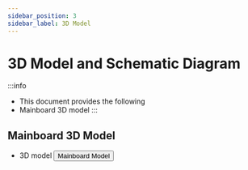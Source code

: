 ```yaml
---
sidebar_position: 3
sidebar_label: 3D Model
---
```


# 3D Model and Schematic Diagram

:::info
* This document provides the following
* Mainboard 3D model
:::

## Mainboard 3D Model

* 3D model
    <Button variant="contained" disableElevation href="https://cdn.mellow.klipper.cn/STEP/CANBUS.zip">Mainboard Model</Button>
